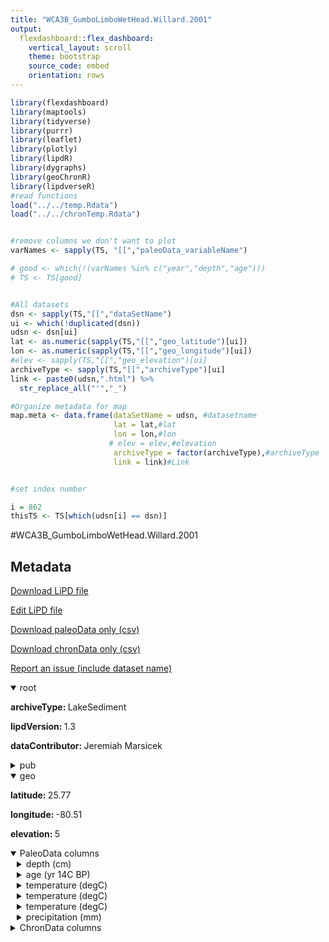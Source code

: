 ```yaml
---
title: "WCA3B_GumboLimboWetHead.Willard.2001"
output: 
  flexdashboard::flex_dashboard:
    vertical_layout: scroll
    theme: bootstrap
    source_code: embed
    orientation: rows
---
```


```r
library(flexdashboard)
library(maptools)
library(tidyverse)
library(purrr)
library(leaflet)
library(plotly)
library(lipdR)
library(dygraphs)
library(geoChronR)
library(lipdverseR)
#read functions
load("../../temp.Rdata")
load("../../chronTemp.Rdata")


#remove columns we don't want to plot
varNames <- sapply(TS, "[[","paleoData_variableName")

# good <- which(!(varNames %in% c("year","depth","age")))
# TS <- TS[good]


#All datasets
dsn <- sapply(TS,"[[","dataSetName")
ui <- which(!duplicated(dsn))
udsn <- dsn[ui]
lat <- as.numeric(sapply(TS,"[[","geo_latitude")[ui])
lon <- as.numeric(sapply(TS,"[[","geo_longitude")[ui])
#elev <- sapply(TS,"[[","geo_elevation")[ui]
archiveType <- sapply(TS,"[[","archiveType")[ui]
link <- paste0(udsn,".html") %>% 
  str_replace_all("'","_")

#Organize metadata for map
map.meta <- data.frame(dataSetName = udsn, #datasetname
                       lat = lat,#lat
                       lon = lon,#lon
                      # elev = elev,#elevation
                       archiveType = factor(archiveType),#archiveType
                       link = link)#Link


#set index number

i = 862
thisTS <- TS[which(udsn[i] == dsn)]
```
#WCA3B_GumboLimboWetHead.Willard.2001

Metadata {.sidebar}
-------------------------------------
[Download LiPD file](WCA3B_GumboLimboWetHead.Willard.2001.lpd)
            

[Edit LiPD file](http://lipd.net/playground?source=http://lipdverse.org/globalHolocene/0_25_5/WCA3B_GumboLimboWetHead.Willard.2001.lpd)
            

[Download paleoData only (csv)](WCA3B_GumboLimboWetHead.Willard.2001.csv)
            

[Download chronData only (csv)](WCA3B_GumboLimboWetHead.Willard.2001-chron.csv)
            

[Report an issue (include dataset name)](https://github.com/nickmckay/LiPDverse/issues)

<details open style="margin-left: 0px">
<summary>root</summary>
<p style="margin-left: 0px"><strong>archiveType: </strong>LakeSediment
<p style="margin-left: 0px"><strong>lipdVersion: </strong>1.3
<p style="margin-left: 0px"><strong>dataContributor: </strong>Jeremiah Marsicek
</details>
<details>
<summary>pub</summary>
<details style="margin-left: 10px">
<summary>pub1</summary>
<p style="margin-left: 10px"><strong>author: </strong>list(list(name = NA))
</details>
<details style="margin-left: 10px">
<summary>pub2</summary>
<p style="margin-left: 10px"><strong>author: </strong>list(list(name = NA))
</details>
</details>
<details open style="margin-left: 0px">
<summary>geo</summary>
<p style="margin-left: 0px"><strong>latitude: </strong>25.77
<p style="margin-left: 0px"><strong>longitude: </strong>-80.51
<p style="margin-left: 0px"><strong>elevation: </strong>5
</details>
<details open>
<summary>PaleoData columns</summary>
<details style="margin-left: 10px">
<summary>depth (cm)</summary>
<p style="margin-left: 10px"><strong>TSid: </strong>M2L4gyaxv84P
<p style="margin-left: 10px"><strong>variableName: </strong>depth
<p style="margin-left: 10px"><strong>units: </strong>cm
<p style="margin-left: 10px"><strong>useInGlobalTemperatureAnalysis: </strong>FALSE
</details>
<details style="margin-left: 10px">
<summary>age (yr 14C BP)</summary>
<p style="margin-left: 10px"><strong>TSid: </strong>M2Lbcoqmim2P
<p style="margin-left: 10px"><strong>variableName: </strong>age
<p style="margin-left: 10px"><strong>units: </strong>yr 14C BP
<p style="margin-left: 10px"><strong>useInGlobalTemperatureAnalysis: </strong>FALSE
</details>
<details style="margin-left: 10px">
<summary>temperature (degC)</summary>
<p style="margin-left: 10px"><strong>TSid: </strong>M2Ltv36vejxP
<p style="margin-left: 10px"><strong>variableName: </strong>temperature
<p style="margin-left: 10px"><strong>units: </strong>degC
<p style="margin-left: 10px"><strong>useInGlobalTemperatureAnalysis: </strong>FALSE
<details>
<summary>interpretation</summary>
<details style="margin-left: 20px">
<summary>1</summary>
<p style="margin-left: 20px"><strong>interpDirection: </strong>positive
<p style="margin-left: 20px"><strong>scope: </strong>climate
<p style="margin-left: 20px"><strong>variable: </strong>T
<p style="margin-left: 20px"><strong>variableDetail: </strong>air@surface
<p style="margin-left: 20px"><strong>seasonality: </strong>warmest month
</details>
</details>
</details>
<details style="margin-left: 10px">
<summary>temperature (degC)</summary>
<p style="margin-left: 10px"><strong>TSid: </strong>M2Ll47tw6vuP
<p style="margin-left: 10px"><strong>variableName: </strong>temperature
<p style="margin-left: 10px"><strong>units: </strong>degC
<p style="margin-left: 10px"><strong>useInGlobalTemperatureAnalysis: </strong>FALSE
<details>
<summary>interpretation</summary>
<details style="margin-left: 20px">
<summary>1</summary>
<p style="margin-left: 20px"><strong>interpDirection: </strong>positive
<p style="margin-left: 20px"><strong>scope: </strong>climate
<p style="margin-left: 20px"><strong>variable: </strong>T
<p style="margin-left: 20px"><strong>variableDetail: </strong>air@surface
<p style="margin-left: 20px"><strong>seasonality: </strong>coldest month
</details>
</details>
</details>
<details style="margin-left: 10px">
<summary>temperature (degC)</summary>
<p style="margin-left: 10px"><strong>TSid: </strong>M2Ly98y4ktpP
<p style="margin-left: 10px"><strong>variableName: </strong>temperature
<p style="margin-left: 10px"><strong>units: </strong>degC
<p style="margin-left: 10px"><strong>useInGlobalTemperatureAnalysis: </strong>TRUE
<details>
<summary>interpretation</summary>
<details style="margin-left: 20px">
<summary>1</summary>
<p style="margin-left: 20px"><strong>interpDirection: </strong>positive
<p style="margin-left: 20px"><strong>scope: </strong>climate
<p style="margin-left: 20px"><strong>variable: </strong>T
<p style="margin-left: 20px"><strong>variableDetail: </strong>air@surface
<p style="margin-left: 20px"><strong>seasonality: </strong>1 2 3 4 5 6 7 8 9 10 11 12
<p style="margin-left: 20px"><strong>seasonalityOriginal: </strong>annual
</details>
</details>
</details>
<details style="margin-left: 10px">
<summary>precipitation (mm)</summary>
<p style="margin-left: 10px"><strong>TSid: </strong>M2L0gfijk6cP
<p style="margin-left: 10px"><strong>variableName: </strong>precipitation
<p style="margin-left: 10px"><strong>units: </strong>mm
<p style="margin-left: 10px"><strong>useInGlobalTemperatureAnalysis: </strong>FALSE
<details>
<summary>interpretation</summary>
<details style="margin-left: 20px">
<summary>1</summary>
<p style="margin-left: 20px"><strong>interpDirection: </strong>positive
<p style="margin-left: 20px"><strong>scope: </strong>climate
<p style="margin-left: 20px"><strong>variable: </strong>P
<p style="margin-left: 20px"><strong>variableDetail: </strong>@surface
<p style="margin-left: 20px"><strong>seasonality: </strong>1 2 3 4 5 6 7 8 9 10 11 12
<p style="margin-left: 20px"><strong>seasonalityOriginal: </strong>annual
</details>
</details>
</details>
<details>
<summary>ChronData columns</summary>
<details style="margin-left: 10px">
<summary>depth (cm)</summary>
<p style="margin-left: 10px"><strong>TSid: </strong>M2Lny0jjuisC
<p style="margin-left: 10px"><strong>variableName: </strong>depth
<p style="margin-left: 10px"><strong>units: </strong>cm
</details>
<details style="margin-left: 10px">
<summary>ageType ()</summary>
<p style="margin-left: 10px"><strong>TSid: </strong>M2Led6h96i2C
<p style="margin-left: 10px"><strong>variableName: </strong>ageType
</details>
<details style="margin-left: 10px">
<summary>labID ()</summary>
<p style="margin-left: 10px"><strong>TSid: </strong>M2L9f4t71ruC
<p style="margin-left: 10px"><strong>variableName: </strong>labID
</details>
<details style="margin-left: 10px">
<summary>age14Cuncertainty (yr 14C)</summary>
<p style="margin-left: 10px"><strong>TSid: </strong>M2L4rbxcv2tC
<p style="margin-left: 10px"><strong>variableName: </strong>age14Cuncertainty
<p style="margin-left: 10px"><strong>units: </strong>yr 14C
</details>
<details style="margin-left: 10px">
<summary>age14C (yr 14C BP)</summary>
<p style="margin-left: 10px"><strong>TSid: </strong>M2Loeiukqp7C
<p style="margin-left: 10px"><strong>variableName: </strong>age14C
<p style="margin-left: 10px"><strong>units: </strong>yr 14C BP
</details>
<details style="margin-left: 10px">
<summary>measurementMaterial ()</summary>
<p style="margin-left: 10px"><strong>TSid: </strong>M2Lfg39fhocC
<p style="margin-left: 10px"><strong>variableName: </strong>measurementMaterial
</details>
<details style="margin-left: 10px">
<summary>notes ()</summary>
<p style="margin-left: 10px"><strong>TSid: </strong>M2Lyj80ub41C
<p style="margin-left: 10px"><strong>variableName: </strong>notes
</details>

Row {.tabset .tabset-fade}
-----------------------------------------------------------------------

### Sitemap

```r
  map.meta.split <- split(map.meta, map.meta$archiveType)


factpal <- colorFactor("Paired",map.meta$archiveType)
buff <- 15
l <- leaflet() %>% 
  addTiles() %>% 
  fitBounds(map.meta$lon[i]-buff,map.meta$lat[i]-buff,map.meta$lon[i]+buff,map.meta$lat[i]+buff)
  

  
  
names(map.meta.split) %>%
  purrr::walk( function(df) {
    l <<- l %>%
      addMarkers(data=map.meta.split[[df]],
                 lng=~lon, lat=~lat,
                 label=~as.character(archiveType),
                 popup=~paste(str_c('Dataset: <a href="',link,'">',dataSetName,'</a>'),
                                 # str_c("Elevation: ",elev),
                                  str_c("Archive Type: ",archiveType),
                                  sep = "<br>"),
                 group = df,
                 clusterOptions = markerClusterOptions(removeOutsideVisibleBounds = F),
                 labelOptions = labelOptions(noHide = F,
                                             direction = 'auto'))
  })

l %>%
  addLayersControl(position = "bottomleft",
    overlayGroups = names(map.meta.split),
    options = layersControlOptions(collapsed = FALSE,
                                   opacity = 0.8)
  )
```

### Search the LiPDverse (Beta! doesn't work well yet)
```r
#Add google search bar
htmltools::includeHTML("../../googleSearchChunk.html")
```


Row {.tabset .tabset-fade}
-----------------------------------------------------------------------

### temperature (degC)
```r
plotCol(thisTS,ind = 3)
```

### temperature (degC)
```r
plotCol(thisTS,ind = 4)
```

### temperature (degC)
```r
plotCol(thisTS,ind = 5)
```

### precipitation (mm)
```r
plotCol(thisTS,ind = 6)
```

Row {.tabset .tabset-fade}
-----------------------------------------------------------------------

### depth (cm)
```r
plotCol(chronTS,ind = 3)
```

### ageType ()
```r
plotCol(chronTS,ind = 1)
```

### labID ()
```r
plotCol(chronTS,ind = 2)
```

### age14Cuncertainty (yr 14C)
```r
plotCol(chronTS,ind = 4)
```

### age14C (yr 14C BP)
```r
plotCol(chronTS,ind = 5)
```

### measurementMaterial ()
```r
plotCol(chronTS,ind = 6)
```

### notes ()
```r
plotCol(chronTS,ind = 7)
```
